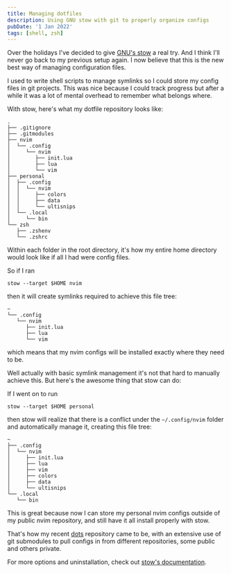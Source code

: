 ```yaml
---
title: Managing dotfiles
description: Using GNU stow with git to properly organize configs
pubDate: '1 Jan 2022'
tags: [shell, zsh]
---
```


Over the holidays I've decided to give [GNU's stow][stow-home] a real
try. And I think I'll never go back to my previous setup again. I now
believe that this is the new best way of managing configuration files.

I used to write shell scripts to manage symlinks so I could store my
config files in git projects. This was nice because I could track
progress but after a while it was a lot of mental overhead to remember
what belongs where.

With stow, here's what my dotfile repository looks like:

```
.
├── .gitignore
├── .gitmodules
├── nvim
│  └── .config
│     └── nvim
│        ├── init.lua
│        ├── lua
│        └── vim
├── personal
│  ├── .config
│  │  └── nvim
│  │     ├── colors
│  │     ├── data
│  │     └── ultisnips
│  └── .local
│     └── bin
└── zsh
   ├── .zshenv
   └── .zshrc
```

Within each folder in the root directory, it's how my entire home
directory would look like if all I had were config files.

So if I ran

```
stow --target $HOME nvim
```

then it will create symlinks required to achieve this file tree:

```
~
└── .config
   └── nvim
      ├── init.lua
      ├── lua
      └── vim
```

which means that my nvim configs will be installed exactly where they
need to be.

Well actually with basic symlink management it's not that hard to
manually achieve this. But here's the awesome thing that stow can do:

If I went on to run

```
stow --target $HOME personal
```

then stow will realize that there is a conflict under the
`~/.config/nvim` folder and automatically manage it, creating this
file tree:

```
~
├── .config
│  └── nvim
│     ├── init.lua
│     ├── lua
│     ├── vim
│     ├── colors
│     ├── data
│     └── ultisnips
└── .local
   └── bin
```

This is great because now I can store my personal nvim configs outside
of my public nvim repository, and still have it all install properly
with stow.

That's how my recent [dots][dots-repo] repository came to be, with an
extensive use of git submodules to pull configs in from different
repositories, some public and others private.

For more options and uninstallation, check out [stow's
documentation][stow-docs].

[stow-home]: https://www.gnu.org/software/stow/
[stow-docs]: https://www.gnu.org/software/stow/manual/
[dots-repo]: https://github.com/nguyenvukhang/dots
